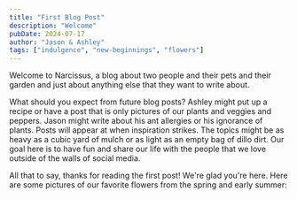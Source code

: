 ```yaml
---
title: "First Blog Post"
description: "Welcome"
pubDate: 2024-07-17
author: "Jason & Ashley"
tags: ["indulgence", "new-beginnings", "flowers"]
---
```



Welcome to Narcissus, a blog about two people and their pets and their garden
and just about anything else that they want to write about.

What should you expect from future blog posts? Ashley might put up a recipe or
have a post that is only pictures of our plants and veggies and peppers. Jason
might write about his ant allergies or his ignorance of plants. Posts will
appear at when inspiration strikes. The topics might be as heavy as a cubic yard
of mulch or as light as an empty bag of dillo dirt. Our goal here is to have fun
and share our life with the people that we love outside of the walls of social
media.

All that to say, thanks for reading the first post! We're glad you're here.
Here are some pictures of our favorite flowers from the spring and early summer:

<NarcImageWithCaption
  src={artichoke}
  alt="an artichoke"
  caption="an artichoke that should not be eaten"
/>
<NarcImageWithCaption
  src={zennia}
  alt="a pink zennia"
  caption="a pink zennia"
/>
<NarcImageWithCaption
  src={orangeZennia}
  alt="an orange zennia"
  caption="an orange zennia"
/>
<NarcImageWithCaption src={loofah} alt="a loofah" caption="loooooooofah" />
